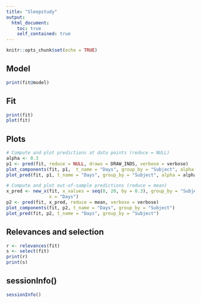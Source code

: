 ```yaml
---
title: "Sleepstudy"
output:
  html_document:
    toc: true
    self_contained: true
---
```


```r
knitr::opts_chunk$set(echo = TRUE)
```

## Model

```r
print(fit@model)
```

## Fit

```r
print(fit)
plot(fit)
```

## Plots

```r
# Compute and plot predictions at data points (reduce = NULL)
alpha <- 0.3
p1 <- pred(fit, reduce = NULL, draws = DRAW_INDS, verbose = verbose)
plot_components(fit, p1,  t_name = "Days", group_by = "Subject", alpha = alpha)
plot_pred(fit, p1, t_name = "Days", group_by = "Subject", alpha = alpha)
```

```r
# Compute and plot out-of-sample predictions (reduce = mean)
x_pred <- new_x(fit, x_values = seq(0, 20, by = 0.3), group_by = "Subject",
                x = "Days")
p2 <- pred(fit, x_pred, reduce = mean, verbose = verbose)
plot_components(fit, p2, t_name = "Days", group_by = "Subject")
plot_pred(fit, p2, t_name = "Days", group_by = "Subject")
```

## Relevances and selection
```r
r <- relevances(fit)
s <- select(fit)
print(r)
print(s)
```

## sessionInfo()
```r
sessionInfo()
```
